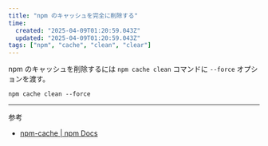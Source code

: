 ```yaml
---
title: "npm のキャッシュを完全に削除する"
time:
  created: "2025-04-09T01:20:59.043Z"
  updated: "2025-04-09T01:20:59.043Z"
tags: ["npm", "cache", "clean", "clear"]
---
```


npm のキャッシュを削除するには `npm cache clean` コマンドに `--force` オプションを渡す。

```shell
npm cache clean --force
```

---

参考

- [npm-cache | npm Docs](https://docs.npmjs.com/cli/v11/commands/npm-cache)

